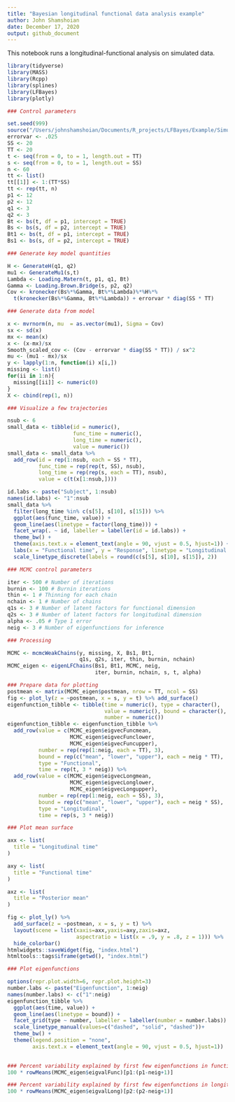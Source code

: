 ```yaml
---
title: "Bayesian longitudinal functional data analysis example"
author: John Shamshoian
date: December 17, 2020
output: github_document
---
```


This notebook runs a longitudinal-functional analysis on simulated data.

```r
library(tidyverse)
library(MASS)
library(Rcpp)
library(splines)
library(LFBayes)
library(plotly)
```

```r
### Control parameters

set.seed(999)
source("/Users/johnshamshoian/Documents/R_projects/LFBayes/Example/Simulation_funcs.R")
errorvar <- .025
SS <- 20
TT <- 20
t <- seq(from = 0, to = 1, length.out = TT)
s <- seq(from = 0, to = 1, length.out = SS)
n <- 60
tt <- list()
tt[[1]] <- 1:(TT*SS)
tt <- rep(tt, n)
p1 <- 12
p2 <- 12
q1 <- 3
q2 <- 3
Bt <- bs(t, df = p1, intercept = TRUE)
Bs <- bs(s, df = p2, intercept = TRUE)
Bt1 <- bs(t, df = p1, intercept = TRUE)
Bs1 <- bs(s, df = p2, intercept = TRUE)
```

```r
### Generate key model quantities

H <- GenerateH(q1, q2)
mu1 <- GenerateMu1(s,t)
Lambda <- Loading.Matern(t, p1, q1, Bt)
Gamma <- Loading.Brown.Bridge(s, p2, q2)
Cov <- kronecker(Bs%*%Gamma, Bt%*%Lambda)%*%H%*%
  t(kronecker(Bs%*%Gamma, Bt%*%Lambda)) + errorvar * diag(SS * TT)
```

```r
### Generate data from model

x <- mvrnorm(n, mu  = as.vector(mu1), Sigma = Cov)
sx <- sd(x)
mx <- mean(x)
x <- (x-mx)/sx
Smooth_scaled_cov <- (Cov - errorvar * diag(SS * TT)) / sx^2
mu <- (mu1 - mx)/sx
y <- lapply(1:n, function(i) x[i,])
missing <- list()
for(ii in 1:n){
  missing[[ii]] <- numeric(0)
}
X <- cbind(rep(1, n))
```

```r
### Visualize a few trajectories

nsub <- 6
small_data <- tibble(id = numeric(),
                     func_time = numeric(),
                     long_time = numeric(),
                     value = numeric())
small_data <- small_data %>% 
  add_row(id = rep(1:nsub, each = SS * TT),
          func_time = rep(rep(t, SS), nsub),
          long_time = rep(rep(s, each = TT), nsub),
          value = c(t(x[1:nsub,])))

id.labs <- paste("Subject", 1:nsub)
names(id.labs) <- "1":nsub
small_data %>%
  filter(long_time %in% c(s[5], s[10], s[15])) %>%
  ggplot(aes(func_time, value)) +
  geom_line(aes(linetype = factor(long_time))) +
  facet_wrap(. ~ id, labeller = labeller(id = id.labs)) + 
  theme_bw() +
  theme(axis.text.x = element_text(angle = 90, vjust = 0.5, hjust=1)) + 
  labs(x = "Functional time", y = "Response", linetype = "Longitudinal time") +
  scale_linetype_discrete(labels = round(c(s[5], s[10], s[15]), 2))
```
```r
### MCMC control parameters

iter <- 500 # Number of iterations
burnin <- 100 # Burnin iterations
thin <- 1 # Thinning for each chain
nchain <- 1 # Number of chains
q1s <- 3 # Number of latent factors for functional dimension
q2s <- 3 # Number of latent factors for longitudinal dimension
alpha <- .05 # Type 1 error
neig <- 3 # Number of eigenfunctions for inference
```

```r
### Processing

MCMC <- mcmcWeakChains(y, missing, X, Bs1, Bt1,
                       q1s, q2s, iter, thin, burnin, nchain)
MCMC_eigen <- eigenLFChains(Bs1, Bt1, MCMC, neig,
                            iter, burnin, nchain, s, t, alpha)
```

```r
### Prepare data for plotting
postmean <- matrix(MCMC_eigen$postmean, nrow = TT, ncol = SS)
fig <- plot_ly(z = ~postmean, x = s, y = t) %>% add_surface()
eigenfunction_tibble <- tibble(time = numeric(), type = character(),
                               value = numeric(), bound = character(),
                               number = numeric())
eigenfunction_tibble <- eigenfunction_tibble %>%
  add_row(value = c(MCMC_eigen$eigvecFuncmean,
                    MCMC_eigen$eigvecFunclower,
                    MCMC_eigen$eigvecFuncupper),
          number = rep(rep(1:neig, each = TT), 3),
          bound = rep(c("mean", "lower", "upper"), each = neig * TT),
          type = "Functional",
          time = rep(t, 3 * neig)) %>%
  add_row(value = c(MCMC_eigen$eigvecLongmean,
                    MCMC_eigen$eigvecLonglower,
                    MCMC_eigen$eigvecLongupper),
          number = rep(rep(1:neig, each = SS), 3),
          bound = rep(c("mean", "lower", "upper"), each = neig * SS),
          type = "Longitudinal",
          time = rep(s, 3 * neig))


```

```r
### Plot mean surface

axx <- list(
  title = "Longitudinal time"
)

axy <- list(
  title = "Functional time"
)

axz <- list(
  title = "Posterior mean"
)

fig <- plot_ly() %>%
  add_surface(z = ~postmean, x = s, y = t) %>%
  layout(scene = list(xaxis=axx,yaxis=axy,zaxis=axz,
                      aspectratio = list(x = .9, y = .8, z = 1))) %>%
  hide_colorbar()
htmlwidgets::saveWidget(fig, "index.html")
htmltools::tags$iframe(getwd(), "index.html")


```

```r
### Plot eigenfunctions

options(repr.plot.width=6, repr.plot.height=3)
number.labs <- paste("Eigenfunction", 1:neig)
names(number.labs) <- c("1":neig)
eigenfunction_tibble %>%
  ggplot(aes(time, value)) +
  geom_line(aes(linetype = bound)) +
  facet_grid(type ~ number, labeller = labeller(number = number.labs)) +
  scale_linetype_manual(values=c("dashed", "solid", "dashed"))+
  theme_bw() +
  theme(legend.position = "none",
        axis.text.x = element_text(angle = 90, vjust = 0.5, hjust=1))
  
```

```r
### Percent variability explained by first few eigenfunctions in functional direction
100 * rowMeans(MCMC_eigen$eigvalFunc)[p1:(p1-neig+1)]
```

```r
### Percent variability explained by first few eigenfunctions in longitudinal direction
100 * rowMeans(MCMC_eigen$eigvalLong)[p2:(p2-neig+1)]
```